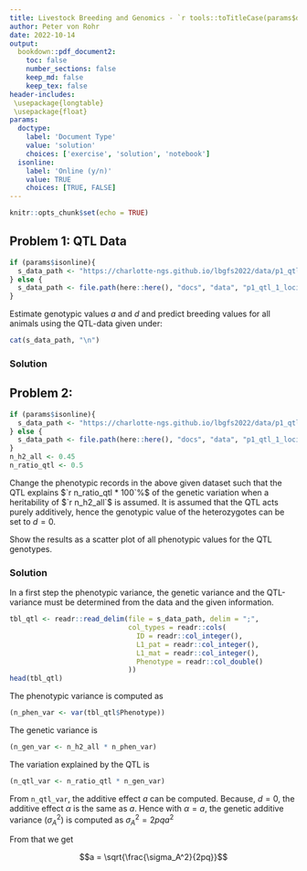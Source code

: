 ```yaml
---
title: Livestock Breeding and Genomics - `r tools::toTitleCase(params$doctype)` 4
author: Peter von Rohr
date: 2022-10-14
output:
  bookdown::pdf_document2:
    toc: false
    number_sections: false
    keep_md: false
    keep_tex: false
header-includes:
 \usepackage{longtable}
 \usepackage{float}
params:
  doctype:
    label: 'Document Type'
    value: 'solution'
    choices: ['exercise', 'solution', 'notebook']
  isonline:
    label: 'Online (y/n)'
    value: TRUE
    choices: [TRUE, FALSE]
---
```



```r
knitr::opts_chunk$set(echo = TRUE)
```


## Problem 1: QTL Data
```r
if (params$isonline){
  s_data_path <- "https://charlotte-ngs.github.io/lbgfs2022/data/p1_qtl_1_loci.csv"  
} else {
  s_data_path <- file.path(here::here(), "docs", "data", "p1_qtl_1_loci.csv")
}
```

Estimate genotypic values $a$ and $d$ and predict breeding values for all animals using the QTL-data given under:

```r
cat(s_data_path, "\n")
```


<!-- your-solution-start
### Your Solution

* Start by re-formatting the paternal and maternal alleles into a genotype
* Use a linear regression to estimate genotypic values
* Predict breeding values for all animals

---  your-solution-end -->


<!-- master-solution-start -->

### Solution

<!-- master-solution-end -->
 

## Problem 2: 
```r
if (params$isonline){
  s_data_path <- "https://charlotte-ngs.github.io/lbgfs2022/data/p1_qtl_1_loci.csv"  
} else {
  s_data_path <- file.path(here::here(), "docs", "data", "p1_qtl_1_loci.csv")
}
n_h2_all <- 0.45
n_ratio_qtl <- 0.5 
```

Change the phenotypic records in the above given dataset such that the QTL explains $`r n_ratio_qtl * 100`%$ of the genetic variation when a heritability of $`r n_h2_all`$ is assumed. It is assumed that the QTL acts purely additively, hence the genotypic value of the heterozygotes can be set to $d=0$. 

Show the results as a scatter plot of all phenotypic values for the QTL genotypes.

<!-- your-solution-start
### Your Solution


---  your-solution-end -->


<!-- master-solution-start -->

### Solution
In a first step the phenotypic variance, the genetic variance and the QTL-variance must be determined from the data and the given information.

```r
tbl_qtl <- readr::read_delim(file = s_data_path, delim = ";",
                             col_types = readr::cols(
                               ID = readr::col_integer(),
                               L1_pat = readr::col_integer(),
                               L1_mat = readr::col_integer(),
                               Phenotype = readr::col_double()
                             ))
head(tbl_qtl)
```

The phenotypic variance is computed as

```r
(n_phen_var <- var(tbl_qtl$Phenotype))
```

The genetic variance is 

```r
(n_gen_var <- n_h2_all * n_phen_var)
```

The variation explained by the QTL is

```r
(n_qtl_var <- n_ratio_qtl * n_gen_var)
```

From `n_qtl_var`, the additive effect $a$ can be computed. Because, $d=0$, the additive effect $\alpha$ is the same as $a$. Hence with $\alpha=a$, the genetic additive variance ($\sigma_A^2$) is computed as $\sigma_A^2 = 2pqa^2$

From that we get 

$$a = \sqrt{\frac{\sigma_A^2}{2pq}}$$


<!-- master-solution-end -->
 
